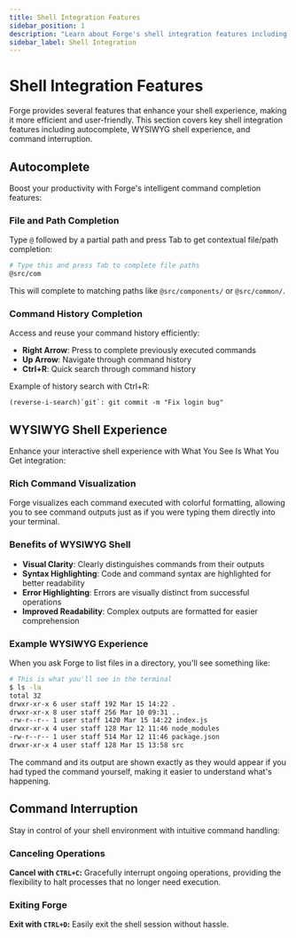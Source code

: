 ```yaml
---
title: Shell Integration Features
sidebar_position: 1
description: "Learn about Forge's shell integration features including autocomplete and WYSIWYG experience."
sidebar_label: Shell Integration
---
```


# Shell Integration Features

Forge provides several features that enhance your shell experience, making it more efficient and user-friendly. This section covers key shell integration features including autocomplete, WYSIWYG shell experience, and command interruption.

## Autocomplete

Boost your productivity with Forge's intelligent command completion features:

### File and Path Completion

Type `@` followed by a partial path and press Tab to get contextual file/path completion:

```bash
# Type this and press Tab to complete file paths
@src/com
```

This will complete to matching paths like `@src/components/` or `@src/common/`.

### Command History Completion

Access and reuse your command history efficiently:

- **Right Arrow**: Press to complete previously executed commands
- **Up Arrow**: Navigate through command history
- **Ctrl+R**: Quick search through command history

Example of history search with Ctrl+R:

```
(reverse-i-search)`git`: git commit -m "Fix login bug"
```

## WYSIWYG Shell Experience

Enhance your interactive shell experience with What You See Is What You Get integration:

### Rich Command Visualization

Forge visualizes each command executed with colorful formatting, allowing you to see command outputs just as if you were typing them directly into your terminal.

### Benefits of WYSIWYG Shell

- **Visual Clarity**: Clearly distinguishes commands from their outputs
- **Syntax Highlighting**: Code and command syntax are highlighted for better readability
- **Error Highlighting**: Errors are visually distinct from successful operations
- **Improved Readability**: Complex outputs are formatted for easier comprehension

### Example WYSIWYG Experience

When you ask Forge to list files in a directory, you'll see something like:

```bash
# This is what you'll see in the terminal
$ ls -la
total 32
drwxr-xr-x 6 user staff 192 Mar 15 14:22 .
drwxr-xr-x 8 user staff 256 Mar 10 09:31 ..
-rw-r--r-- 1 user staff 1420 Mar 15 14:22 index.js
drwxr-xr-x 4 user staff 128 Mar 12 11:46 node_modules
-rw-r--r-- 1 user staff 514 Mar 12 11:46 package.json
drwxr-xr-x 4 user staff 128 Mar 15 13:58 src
```

The command and its output are shown exactly as they would appear if you had typed the command yourself, making it easier to understand what's happening.

## Command Interruption

Stay in control of your shell environment with intuitive command handling:

### Canceling Operations

**Cancel with `CTRL+C`:** Gracefully interrupt ongoing operations, providing the flexibility to halt processes that no longer need execution.

### Exiting Forge

**Exit with `CTRL+D`:** Easily exit the shell session without hassle.
